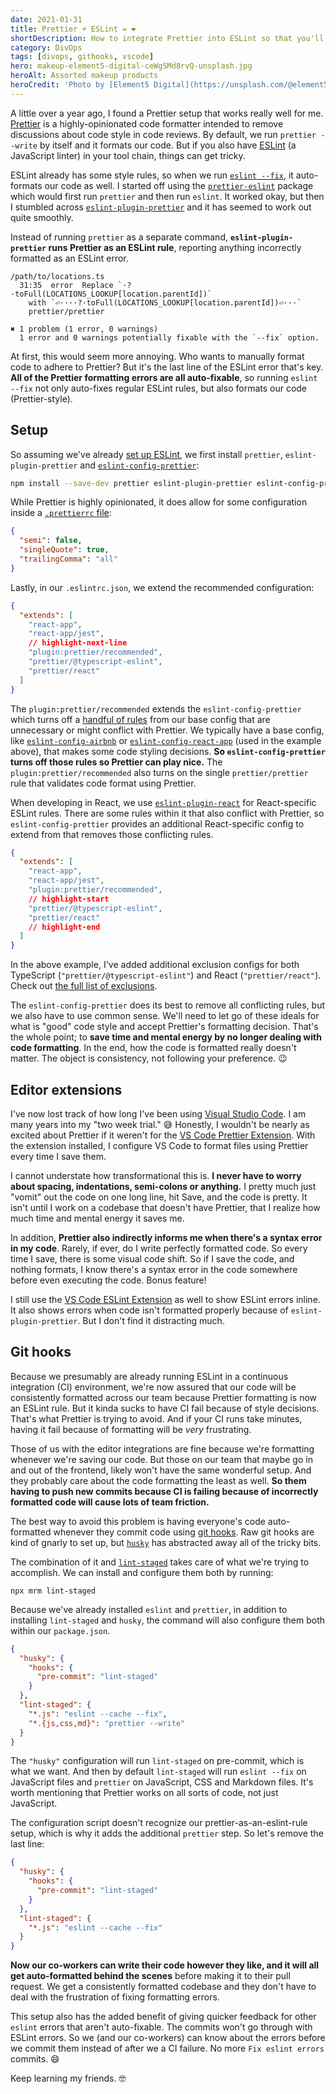 ```yaml
---
date: 2021-01-31
title: Prettier + ESLint = ❤️
shortDescription: How to integrate Prettier into ESLint so that you'll never have to think of code formatting again!
category: DivOps
tags: [divops, githooks, vscode]
hero: makeup-element5-digital-ceWgSMd8rvQ-unsplash.jpg
heroAlt: Assorted makeup products
heroCredit: 'Photo by [Element5 Digital](https://unsplash.com/@element5digital)'
---
```


A little over a year ago, I found a Prettier setup that works really well for me. [Prettier](https://prettier.io/) is a highly-opinionated code formatter intended to remove discussions about code style in code reviews. By default, we run `prettier --write` by itself and it formats our code. But if you also have [ESLint](https://eslint.org/) (a JavaScript linter) in your tool chain, things can get tricky.

ESLint already has some style rules, so when we run [`eslint --fix`](https://eslint.org/docs/user-guide/command-line-interface#-fix), it auto-formats our code as well. I started off using the [`prettier-eslint`](https://github.com/prettier/prettier-eslint) package which would first run `prettier` and then run `eslint`. It worked okay, but then I stumbled across [`eslint-plugin-prettier`](https://github.com/prettier/eslint-plugin-prettier) and it has seemed to work out quite smoothly.

Instead of running `prettier` as a separate command, **`eslint-plugin-prettier` runs Prettier as an ESLint rule**, reporting anything incorrectly formatted as an ESLint error.

```
/path/to/locations.ts
  31:35  error  Replace `·?·toFull(LOCATIONS_LOOKUP[location.parentId])`
    with `⏎····?·toFull(LOCATIONS_LOOKUP[location.parentId])⏎···`
    prettier/prettier

✖ 1 problem (1 error, 0 warnings)
  1 error and 0 warnings potentially fixable with the `--fix` option.
```

At first, this would seem more annoying. Who wants to manually format code to adhere to Prettier? But it's the last line of the ESLint error that's key. **All of the Prettier formatting errors are all auto-fixable**, so running `eslint --fix` not only auto-fixes regular ESLint rules, but also formats our code (Prettier-style).

## Setup

So assuming we've already [set up ESLint](https://eslint.org/docs/user-guide/getting-started), we first install `prettier`, `eslint-plugin-prettier` and [`eslint-config-prettier`](https://github.com/prettier/eslint-config-prettier):

```sh
npm install --save-dev prettier eslint-plugin-prettier eslint-config-prettier
```

While Prettier is highly opinionated, it does allow for some configuration inside a [`.prettierrc` file](https://prettier.io/docs/en/configuration.html):

```json
{
  "semi": false,
  "singleQuote": true,
  "trailingComma": "all"
}
```

Lastly, in our `.eslintrc.json`, we extend the recommended configuration:

```json
{
  "extends": [
    "react-app",
    "react-app/jest",
    // highlight-next-line
    "plugin:prettier/recommended",
    "prettier/@typescript-eslint",
    "prettier/react"
  ]
}
```

The `plugin:prettier/recommended` extends the `eslint-config-prettier` which turns off a [handful of rules](https://github.com/prettier/eslint-config-prettier#special-rules) from our base config that are unnecessary or might conflict with Prettier. We typically have a base config, like [`eslint-config-airbnb`](https://www.npmjs.com/package/eslint-config-airbnb) or [`eslint-config-react-app`](https://www.npmjs.com/package/eslint-config-react-app) (used in the example above), that makes some code styling decisions. **So `eslint-config-prettier` turns off those rules so Prettier can play nice.** The `plugin:prettier/recommended` also turns on the single `prettier/prettier` rule that validates code format using Prettier.

When developing in React, we use [`eslint-plugin-react`](https://github.com/yannickcr/eslint-plugin-react) for React-specific ESLint rules. There are some rules within it that also conflict with Prettier, so `eslint-config-prettier` provides an additional React-specific config to extend from that removes those conflicting rules.

```json
{
  "extends": [
    "react-app",
    "react-app/jest",
    "plugin:prettier/recommended",
    // highlight-start
    "prettier/@typescript-eslint",
    "prettier/react"
    // highlight-end
  ]
}
```

In the above example, I've added additional exclusion configs for both TypeScript (`"prettier/@typescript-eslint"`) and React (`"prettier/react"`). Check out [the full list of exclusions](https://github.com/prettier/eslint-config-prettier#installation).

The `eslint-config-prettier` does its best to remove all conflicting rules, but we also have to use common sense. We'll need to let go of these ideals for what is "good" code style and accept Prettier's formatting decision. That's the whole point; to **save time and mental energy by no longer dealing with code formatting**. In the end, how the code is formatted really doesn't matter. The object is consistency, not following your preference. 😉

## Editor extensions

I've now lost track of how long I've been using [Visual Studio Code](https://code.visualstudio.com/). I am many years into my "two week trial." 😅 Honestly, I wouldn't be nearly as excited about Prettier if it weren't for the [VS Code Prettier Extension](https://marketplace.visualstudio.com/items?itemName=esbenp.prettier-vscode). With the extension installed, I configure VS Code to format files using Prettier every time I save them.

I cannot understate how transformational this is. **I never have to worry about spacing, indentations, semi-colons or anything.** I pretty much just "vomit" out the code on one long line, hit Save, and the code is pretty. It isn't until I work on a codebase that doesn't have Prettier, that I realize how much time and mental energy it saves me.

In addition, **Prettier also indirectly informs me when there's a syntax error in my code**. Rarely, if ever, do I write perfectly formatted code. So every time I save, there is some visual code shift. So if I save the code, and nothing formats, I know there's a syntax error in the code somewhere before even executing the code. Bonus feature!

I still use the [VS Code ESLint Extension](https://marketplace.visualstudio.com/items?itemName=dbaeumer.vscode-eslint) as well to show ESLint errors inline. It also shows errors when code isn't formatted properly because of `eslint-plugin-prettier`. But I don't find it distracting much.

## Git hooks

Because we presumably are already running ESLint in a continuous integration (CI) environment, we're now assured that our code will be consistently formatted across our team because Prettier formatting is now an ESLint rule. But it kinda sucks to have CI fail because of style decisions. That's what Prettier is trying to avoid. And if your CI runs take minutes, having it fail because of formatting will be _very_ frustrating.

Those of us with the editor integrations are fine because we're formatting whenever we're saving our code. But those on our team that maybe go in and out of the frontend, likely won't have the same wonderful setup. And they probably care about the code formatting the least as well. **So them having to push new commits because CI is failing because of incorrectly formatted code will cause lots of team friction.**

The best way to avoid this problem is having everyone's code auto-formatted whenever they commit code using [git hooks](https://git-scm.com/book/en/v2/Customizing-Git-Git-Hooks). Raw git hooks are kind of gnarly to set up, but [`husky`](https://www.npmjs.com/package/husky) has abstracted away all of the tricky bits.

The combination of it and [`lint-staged`](https://www.npmjs.com/package/lint-staged) takes care of what we're trying to accomplish. We can install and configure them both by running:

```shell
npx mrm lint-staged
```

Because we've already installed `eslint` and `prettier`, in addition to installing `lint-staged` and `husky`, the command will also configure them both within our `package.json`.

```json
{
  "husky": {
    "hooks": {
      "pre-commit": "lint-staged"
    }
  },
  "lint-staged": {
    "*.js": "eslint --cache --fix",
    "*.{js,css,md}": "prettier --write"
  }
}
```

The `"husky"` configuration will run `lint-staged` on pre-commit, which is what we want. And then by default `lint-staged` will run `eslint --fix` on JavaScript files and `prettier` on JavaScript, CSS and Markdown files. It's worth mentioning that Prettier works on all sorts of code, not just JavaScript.

The configuration script doesn't recognize our prettier-as-an-eslint-rule setup, which is why it adds the additional `prettier` step. So let's remove the last line:

```json
{
  "husky": {
    "hooks": {
      "pre-commit": "lint-staged"
    }
  },
  "lint-staged": {
    "*.js": "eslint --cache --fix"
  }
}
```

**Now our co-workers can write their code however they like, and it will all get auto-formatted behind the scenes** before making it to their pull request. We get a consistently formatted codebase and they don't have to deal with the frustration of fixing formatting errors.

This setup also has the added benefit of giving quicker feedback for other `eslint` errors that aren't auto-fixable. The commits won't go through with ESLint errors. So we (and our co-workers) can know about the errors before we commit them instead of after we a CI failure. No more `Fix eslint errors` commits. 😄

Keep learning my friends. 🤓
